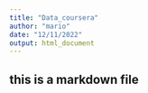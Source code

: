 ```yaml
---
title: "Data_coursera"
author: "mario"
date: "12/11/2022"
output: html_document
---
```


## this is a markdown file

